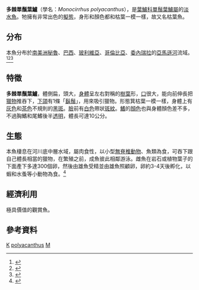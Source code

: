 {{Speciesbox
| taxon = Monocirrhus polyacanthus
| binomial_authority = Heckel, 1840
| image = Monocirrhus polyacanthus 03.jpg
| image_caption = 枯葉魚
| status = NE
| status_system = iucn3.1
| synonyms = *''Monocirrhus mimophyllus'', Eigenmann & Allen, 1921
}}
'''多棘單鬚葉鱸'''（學名：''Monocirrhus polyacanthus''），是[[葉鱸科|葉鱸科]][[單鬚葉鱸屬|單鬚葉鱸屬]]的[[淡水魚|淡水魚]]。牠擁有非常出色的[[擬態|擬態]]，身形和顏色都和枯葉一模一樣，故又名枯葉魚。

==分布==
本魚分布於[[南美洲|南美洲]][[秘魯|秘魯]]、[[巴西|巴西]]、[[玻利維亞|玻利維亞]]、[[哥倫比亞|哥倫比亞]]、[[委內瑞拉|委內瑞拉]]的[[亞馬遜河|亞馬遜河]]流域。<ref name=fishbase>{{FishBase |genus= Monocirrhus|species= polyacanthus| month = July | year = 2018}}</ref><ref name=SeriouslyFish>{{cite web | title=Monocirrhus polyacanthus | url=https://www.seriouslyfish.com/species/monocirrhus-polyacanthus/ | publisher=SeriouslyFish | access-date=15 July 2018 | archive-date=2021-02-26 | archive-url=https://web.archive.org/web/20210226193100/https://www.seriouslyfish.com/species/monocirrhus-polyacanthus/ | dead-url=no }}</ref><ref name=Catarino2010>{{cite journal | author1=Catarino, M.F. | author2=J. Zuanon | year=2010 | title=Feeding ecology of the leaf fish Monocirrhus polyacanthus (Perciformes: Polycentridae) in a terra firme stream in the Brazilian Amazon | url=http://www.scielo.br/scielo.php?pid=S1679-62252010000100022&script=sci_arttext | journal=Neotrop. Ichthyol. | volume=8 | issue=1 | doi=10.1590/S1679-62252010000100022 | access-date=2018-10-25 | archive-date=2018-08-16 | archive-url=https://web.archive.org/web/20180816062006/http://www.scielo.br/scielo.php?script=sci_arttext&pid=S1679-62252010000100022 | dead-url=no }}</ref>
==特徵==
'''多棘單鬚葉鱸'''，體側扁，頭大，[[身體|身體]]呈左右對稱的[[樹葉|樹葉]]形，[[口|口]]很大，能向前伸長把[[獵物|獵物]]推吞下，[[下頜|下頜]]有1條「[[鬍鬚|鬍鬚]]」，用來吸引獵物。形態箕枯葉一模一樣，身體上有[[灰色|灰色]]和[[茶色|茶色]]不規則的[[黑斑|黑斑]]。[[臉|臉]]前有[[白色|白色]]帶狀[[斑紋|斑紋]]。[[鰭|鰭]]的[[顏色|顏色]]也與身體顏色差不多，不過胸鰭和尾鰭後半[[透明|透明]]，體長可達10公分。
==生態==
本魚棲息在河川底中層水域，屬肉食性，以小型[[無脊椎動物|無脊椎動物]]、魚類為食，可吞下跟自己體長相當的獵物，在繁殖之前，成魚彼此相鄰游泳。雌魚在岩石或植物葉子的下面產下多達300個卵，然後由雄魚受精並由雄魚照顧卵，卵約3-4天後孵化，以蝦和水蚤等小動物為食。<ref>{{cite journal| author1=Ramos, F.M. | author2=H.A. Abe | author3=R.Y. Fujimoto | year=2016 | title=Survival and growth of early life stages of leaf fish (Monocirrhus polyacanthus, Heckel 1840) cultured under different stocking densities and live food densities | journal=Journal of Applied Ichthyology | volume=32 | issue=5 | doi=10.1111/jai.13092 }}</ref>
==經濟利用==
極具價值的觀賞魚。

==參考資料==
{{reflist}}
{{Taxonbar|from=Q882185}}

[[Category:觀賞魚|K]]
[[Category:單鬚葉鱸屬|polyacanthus]]
[[Category:1840年描述的魚類|M]]
